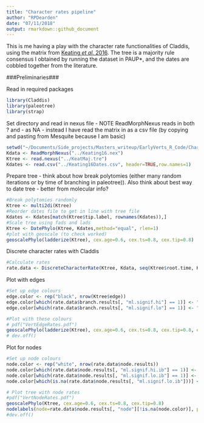 ```yaml
---
title: "Character rates pipeline"
author: "RPDearden"
date: "07/11/2018"
output: rmarkdown::github_document
---
```


This is me having a play with the character rate functionalities of Claddis, using the matrix from [Keating *et al.* 2016](http://rspb.royalsocietypublishing.org/content/283/1826/20152917).  The tree is a majority rule consensus I obtained by running the dataset in PAUP*, and the dates are cobbled together from the literature.

###Preliminaries###

Read in required packages

```r
library(Claddis)
library(paleotree)
library(strap)
```

Set directory and read in nexus file - NOTE ReadMorphNexus reads in both ? and - as NA - instead I have read the matrix in as a csv file (by copying and pasting from Mesquite because I am basic)

```r
setwd("~/Documents/Side_projects/Masters_writeup/EarlyVerts_R_Code/CharRates_pipeline")
Kdata <- ReadMorphNexus("../Keating16.nex")
Ktree <- read.nexus("../KeatMaj.tre")
Kdates <- read.csv("../Keating16Dates.csv", header=TRUE,row.names=1)
```

Prepare tree - think about how break polytomies (either many random iterations or by time of branching in paleotree)).  Also think about best way to date tree - better from molecular info?
```r
#Break polytomies randomly
Ktree <- multi2di(Ktree)
#Reorder dates file to get in line with tree file
Kdates <- Kdates[match(Ktree$tip.label, rownames(Kdates)),]
#Scale tree using fads and lads
Ktree <- DatePhylo(Ktree, Kdates,method="equal", rlen=1)
#plot with geoscale (to check worked)
geoscalePhylo(ladderize(Ktree), cex.age=0.6, cex.ts=0.8, cex.tip=0.8)
```

<!-- #Prune above to get in line with daterr MAY NOT NEED THIS BUT JUST IN CASE-->
<!-- nms.id <- complete.cases(daterr)				# labels the taxa with complete data -->
<!-- daterr <- as.matrix(daterr[nms.id,]) 		# saves the labelled taxa -->
<!-- nms.id <- complete.cases(ages.tree)				# labels the taxa with complete data -->
<!-- drop.names <- rownames(ages.tree)[!nms.id]			# switches labelling of TRUE and FALSE #switched up from below to fix -->
<!-- ages.tree <- as.matrix(ages.tree[nms.id,]) 		# saves the labelled taxa -->
<!-- tree.data <- drop.tip(tree.data, drop.names)	# returns a list of taxa with complete data -->


Discrete character rates with Claddis
```r
#Calculate rates
rate.data <- DiscreteCharacterRate(Ktree, Kdata, seq(Ktree$root.time, Ktree$root.time - max(diag(vcv(Ktree))), length.out=6), alpha=0.01)
```
Plot with edges
```r
#Set up edge colours
edge.color <- rep("black", nrow(Ktree$edge))
edge.color[which(rate.data$branch.results[, "ml.signif.hi"] == 1)] <- "red"
edge.color[which(rate.data$branch.results[, "ml.signif.lo"] == 1)] <- "blue"

#Plot with these colours
# pdf("VertEdgeRates.pdf")
geoscalePhylo(ladderize(Ktree), cex.age=0.6, cex.ts=0.8, cex.tip=0.8, edge.color=edge.color[match(ladderize(Ktree)$edge[, 2], Ktree$edge[,2])])
# dev.off()
```

Plot for nodes
```r
#Set up node colours
node.color <- rep("white", nrow(rate.data$node.results))
node.color[which(rate.data$node.results[, "ml.signif.hi.ib"] == 1)] <- "red"
node.color[which(rate.data$node.results[, "ml.signif.lo.ib"] == 1)] <- "blue"
node.color[which(is.na(rate.data$node.results[, "ml.signif.lo.ib"]))] <- NA

# Plot tree with node rates
#pdf("VertNodeRates.pdf")
geoscalePhylo(Ktree, cex.age=0.6, cex.ts=0.8, cex.tip=0.8)
nodelabels(node=rate.data$node.results[, "node"][!is.na(node.color)], pch=21, col="black", bg=node.color[!is.na(node.color)])
#dev.off()
```

